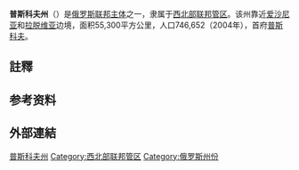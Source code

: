 {{Infobox Russian federal subject
|zh_name=普斯科夫州
|ru_name=Псковская область
|image_map=Map of Russia - Pskov Oblast.svg
|coordinates = {{coord|57|19|N|29|15|E|type:adm1st_region:RU|display=inline,title}}
|image_coa=Coat of arms of Pskov Oblast (2018).svg
|coa_caption= {{link-ru|普斯科夫州州徽|Герб Псковской области|州徽}}
|image_flag= Flag of Pskov Oblast.svg
|flag_caption = {{link-ru|普斯科夫州州旗|Флаг Псковской области|州旗}}
|anthem=无
|anthem_ref=<ref name="Anthem">Article 4 of the Charter of Pskov Oblast states that the oblast may have an anthem, providing that an oblast law is adopted to that effect. As of 2014, no such law is in place.</ref>
|holiday=
|holiday_ref=
|political_status=州
|political_status_link=州 (俄罗斯)
|federal_district=[[西北部联邦管区|西北部联邦管区]]
|economic_region=[[西北经济地区|西北经济地区]]
|adm_ctr_type=行政中心
|adm_ctr_name=[[普斯科夫|普斯科夫]]
|adm_ctr_ref=<ref name="AdmCtr">Charter of Pskov Oblast, Article 14</ref>
|pop_2010census=673423
|pop_2010census_rank=第66位
|urban_pop_2010census=70.2%
|rural_pop_2010census=29.8%
|pop_2010census_ref=
|pop_density=
|pop_density_as_of=
|pop_density_ref=
|pop_latest=656561
|pop_latest_date=2014年1月
|pop_latest_ref=<ref name="2014Est">Pskov Oblast Territorial Branch of the [[Russian_Federal_State_Statistics_Service|Federal State Statistics Service]]. [http://pskovstat.gks.ru/wps/wcm/connect/rosstat_ts/pskovstat/resources/208681804361ea6b9978d974665da2b8/Nas140324_1+%D0%B3%D0%BE%D0%B4%D0%B0.htm Оценка численности постоянного населения Псковской области на 1 января 2014 года] {{ru icon}}</ref>
|area_km2=55300
|area_km2_rank=第49位
|established_date=1944年8月23日
|established_date_ref=<ref name="Established">Decree of August 23, 1944</ref>
|license_plates=60
|ISO=RU-PSK
|gov_as_of=2013年11月
|leader_title=[[普斯科夫州州长|州长]]
|leader_title_ref=<ref name="HeadTitle">Charter of Pskov Oblast, Article 43</ref>
|leader_name={{link-ru|米哈伊尔·尤里耶维奇·韦杰尔尼科夫|Ведерников, Михаил Юрьевич|米哈伊尔·韦杰尔尼科夫}}
|leader_name_ref=<ref name="HeadName">Official website of Pskov Oblast. [http://www.pskov.ru/vlast/ispolnitelnaya/gubernator Andrey Anatolyevich Turchak, Governor of Pskov Oblast] {{ru icon}}</ref>
|legislature={{link-ru|普斯科夫州会议|Псковское областное Собрание депутатов}}
|legislature_ref=<ref name="Legis">Charter of Pskov Oblast, Article 23</ref>|website=http://www.pskov.ru/
|date=2017年10月
}}
'''普斯科夫州'''（{{lang-rus|Псковская область|Pskovskaya oblast}}）是[[俄罗斯联邦主体|俄罗斯联邦主体]]之一，隶属于[[西北部联邦管区|西北部联邦管区]]。该州靠近[[爱沙尼亚|爱沙尼亚]]和[[拉脱维亚|拉脱维亚]]边境，面积55,300平方公里，人口746,652（2004年），首府[[普斯科夫|普斯科夫]]。

==註釋==
{{NoteFoot}}

==参考资料==
{{reflist}}

==外部連結==
{{Wikivoyage|普斯科夫州}}
{{Commonscat|Pskov Oblast}}

{{普斯科夫州行政區劃}}
{{Rossija}}
{{Authority control}}
{{DEFAULTSORT:Pskov}}
[[Category:普斯科夫州|普斯科夫州]]
[[Category:西北部联邦管区|Category:西北部联邦管区]]
[[Category:俄罗斯州份|Category:俄罗斯州份]]